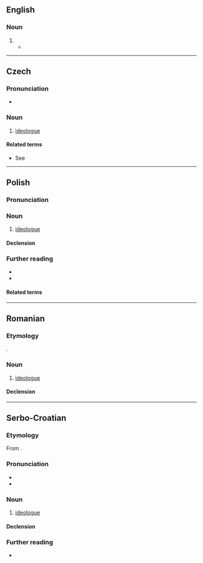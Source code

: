 {{also|ideologue}}

==English==

===Noun===
{{en-noun}}

# {{rare spelling of|en|ideologue}}
#* {{quote-book
|en
|year=2007
|year_published=
|edition=
|editor=Congress
|author=
|title=Congressional Record, V. 149, Pt. 13, July 8, 2003 to July 16, 2003
|chapter=
|url=http://books.google.com/books?id=JJC7zJ5o8ioC&pg=PA17238&dq=%22ideolog%22&hl=en&sa=X&ei=o7WIT_6fIZTrtgfY_6C4CQ&redir_esc=y#v=onepage&q=%22ideolog%22&f=false
|genre=
|publisher=Government Printing Office
|isbn=
|page=17238
|passage=That is the core of his beliefs in terms of takings. So he is an '''ideolog'''. He does not have the temperament for the bench.
}}

----

==Czech==

===Pronunciation===
* {{cs-IPA}}

===Noun===
{{cs-noun|g=m|f=ideoložka}}

# [[ideologue]]

====Related terms====
* See {{l|cs|idea}}

----

==Polish==

===Pronunciation===
{{pl-p|a=LL-Q809 (pol)-Olaf-ideolog.wav}}

===Noun===
{{pl-noun|m-pr}}

# [[ideologue]]

====Declension====
{{pl-decl-noun-m-pr}}

===Further reading===
* {{R:pl:WSJP}}
* {{R:pl:PWN}}

====Related terms====
{{col3|pl|title=adjective|ideologiczny}}
{{col3|pl|title=adverb|ideologicznie}}
{{col3|pl|title=noun|ideologia}}

{{C|pl|Male people}}

----

==Romanian==

===Etymology===
{{bor+|ro|fr|idéologue}}.

===Noun===
{{ro-noun|m|ideologi}}

# [[ideologue]]

====Declension====
{{ro-noun-m}}

{{C|ro|People}}

----

==Serbo-Croatian==

===Etymology===
From {{m|sh|ideològija}}.

===Pronunciation===
* {{IPA|sh|/ideǒloɡ/}}
* {{hyphenation|sh|i|de|o|log}}

===Noun===
{{sh-noun|g=m|head=ideòlog}}

# [[ideologue]]

====Declension====
{{sh-decl-noun
|ideòlog|ideòlozi
|ideologa|ideologa
|ideologu|ideolozima
|ideologa|ideologe
|ideolože|ideolozi
|ideologu|ideolozima
|ideologom|ideolozima
}}

===Further reading===
* {{R:sh:HJP|fVtiWhg%3D}}